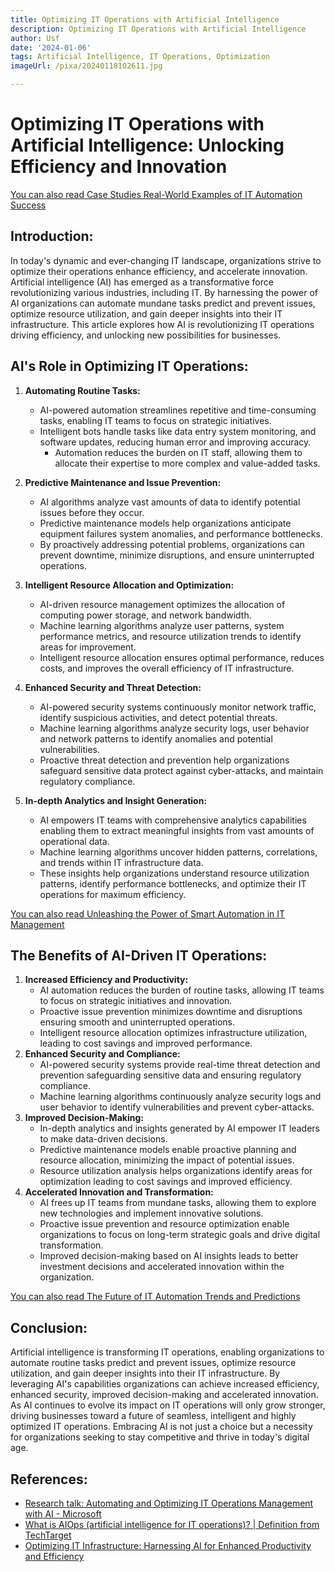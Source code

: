```yaml
---
title: Optimizing IT Operations with Artificial Intelligence
description: Optimizing IT Operations with Artificial Intelligence
author: Usf
date: '2024-01-06'
tags: Artificial Intelligence, IT Operations, Optimization
imageUrl: /pixa/20240118102611.jpg

---
```

# Optimizing IT Operations with Artificial Intelligence: Unlocking Efficiency and  Innovation

[You can also read Case Studies Real-World Examples of IT  Automation  Success](Case%20Studies%20Real-World%20Examples%20of%20IT%20Automation%20Success)


## Introduction:
In today's dynamic and ever-changing IT  landscape, organizations strive to optimize their operations enhance efficiency, and accelerate innovation. Artificial  intelligence (AI) has emerged as a  transformative force revolutionizing various  industries, including IT. By harnessing the power of AI organizations can automate mundane tasks  predict and prevent issues, optimize resource utilization, and gain deeper  insights into their IT infrastructure. This  article explores how AI is revolutionizing IT operations driving efficiency, and unlocking new possibilities for businesses.

## AI's Role in Optimizing IT Operations:

1. **Automating Routine Tasks:**
    - AI-powered automation streamlines repetitive and time-consuming  tasks,  enabling IT teams to focus  on  strategic initiatives.
   - Intelligent bots handle tasks like  data entry system  monitoring, and software updates, reducing human  error and  improving accuracy.
      - Automation reduces the burden on  IT staff, allowing them  to allocate their expertise to more complex and value-added tasks.

2. **Predictive Maintenance and Issue Prevention:**
   - AI algorithms analyze vast amounts of data to identify potential issues  before they occur.
   -  Predictive maintenance models help organizations anticipate equipment failures system anomalies, and performance bottlenecks.
   - By proactively  addressing potential problems,  organizations can prevent downtime, minimize disruptions, and ensure uninterrupted  operations.

3. **Intelligent Resource Allocation and Optimization:**
    - AI-driven resource management optimizes the  allocation of computing power storage, and network bandwidth.
     - Machine learning algorithms analyze user patterns, system performance metrics, and resource utilization trends to identify areas for improvement.
   -  Intelligent  resource allocation ensures optimal performance, reduces costs, and improves the overall efficiency of IT infrastructure.

4. **Enhanced Security and Threat Detection:**
    - AI-powered security systems continuously monitor network traffic, identify suspicious activities, and detect potential threats.
    - Machine  learning algorithms analyze security logs, user behavior and network patterns to identify anomalies and potential vulnerabilities.
   - Proactive threat detection and prevention help  organizations safeguard sensitive data protect against cyber-attacks, and maintain regulatory compliance.

5. **In-depth Analytics and Insight Generation:**
   - AI empowers IT teams  with comprehensive analytics capabilities enabling  them to extract meaningful insights from vast amounts of operational data.
   - Machine learning algorithms uncover hidden  patterns, correlations, and trends within IT infrastructure data.
   - These insights help organizations  understand resource utilization patterns, identify performance bottlenecks, and optimize their IT operations for maximum efficiency.

[You can also read Unleashing the Power  of Smart Automation in IT Management](Unleashing%20the%20Power%20of%20Smart%20Automation%20in%20IT%20Management)


## The Benefits of AI-Driven IT Operations:
1. **Increased Efficiency and Productivity:**
    - AI  automation reduces the  burden of routine tasks, allowing IT teams  to focus on strategic initiatives and innovation.
   - Proactive issue prevention minimizes downtime and disruptions ensuring smooth and uninterrupted  operations.
    -  Intelligent resource allocation optimizes  infrastructure utilization, leading to cost savings and improved performance.
2. **Enhanced Security and Compliance:**
   - AI-powered security systems provide real-time threat detection and prevention safeguarding sensitive data and ensuring regulatory compliance.
    - Machine learning algorithms continuously analyze security logs and user behavior to identify vulnerabilities  and prevent cyber-attacks.
3. **Improved Decision-Making:**
    - In-depth analytics and insights generated by AI empower IT leaders to make data-driven decisions.
    - Predictive maintenance models enable proactive planning  and resource allocation, minimizing the impact of potential issues.
    - Resource utilization analysis  helps organizations  identify areas for optimization leading to cost savings and improved efficiency.
4. **Accelerated  Innovation and Transformation:**
   - AI frees up  IT teams from  mundane tasks, allowing them to explore new technologies and implement innovative  solutions.
   - Proactive  issue prevention and resource optimization  enable  organizations to  focus on long-term strategic goals and  drive digital transformation.
   - Improved decision-making  based on AI insights leads to better investment decisions and accelerated innovation within the organization.

[You can also read The Future of IT  Automation Trends and Predictions](The%20Future%20of%20IT%20Automation%20Trends%20and%20Predictions)


## Conclusion:
Artificial intelligence is transforming IT operations, enabling organizations to automate routine tasks predict and prevent issues, optimize resource utilization, and gain deeper insights into their IT infrastructure. By leveraging AI's capabilities organizations can achieve increased  efficiency, enhanced security, improved decision-making and accelerated innovation. As AI continues to evolve its impact  on  IT operations will only grow stronger, driving businesses toward a future of seamless, intelligent and highly optimized IT operations. Embracing AI is not just a choice  but a necessity for organizations seeking to stay competitive and thrive in today's digital age.

## References:
- [Research talk: Automating and Optimizing IT Operations Management with AI - Microsoft](https://www.microsoft.com/en-us/research/video/research-talk-automating-and-optimizing-it-operations-management-with-ai/)
- [What is AIOps (artificial intelligence for IT operations)? | Definition from TechTarget](https://www.techtarget.com/searchitoperations/definition/AIOps)
- [Optimizing IT Infrastructure: Harnessing AI for Enhanced Productivity and Efficiency](https://www.linkedin.com/pulse/optimizing-infrastructure-harnessing-ai-enhanced-chidiebere-tasieobi)
